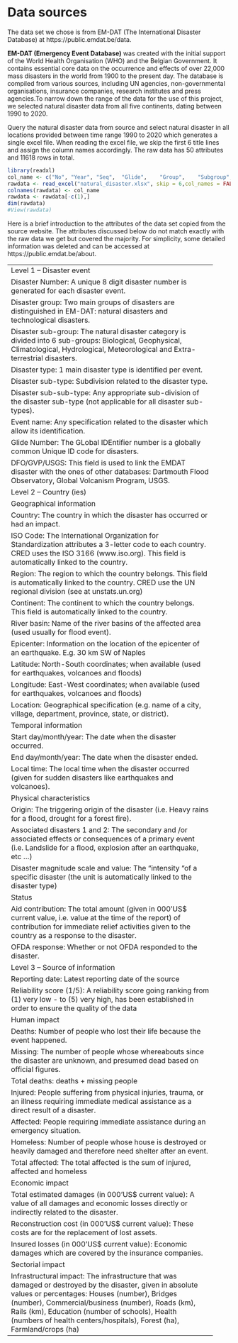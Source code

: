# Data sources 

The data set we chose is from EM-DAT (The International Disaster Database) at https://public.emdat.be/data.

**EM-DAT (Emergency Event Database)** was created with the initial support of the World Health Organisation (WHO) and the Belgian Government. It contains essential core data on the occurrence and effects of over 22,000 mass disasters in the world from 1900 to the present day. The database is compiled from various sources, including UN agencies, non-governmental organisations, insurance companies, research institutes and press agencies.To narrow down the range of the data for the use of this project, we selected natural disaster data from all five continents, dating between 1990 to 2020.

Query the natural disaster data from source and select natural disaster in all locations provided between time range 1990 to 2020 which generates a single excel file. When reading the excel file, we skip the first 6 title lines and assign the column names accordingly. The raw data has 50 attributes and 11618 rows in total. 
```r
library(readxl)
col_name <- c("No",	"Year",	"Seq",	"Glide",	"Group",	"Subgroup",	 "Type", "Subtype",	"Subsubtype",	"Name",	"Country", "ISO",	"Region", "Continent",	"Location",	"Origin",	"Associated_Dis",	"Associated_Dis2","Response","Appeal","Declaration",	"Aid","DM_Value","DM_Scale","Latitude","Longitude","Local_Time","River_Basin","Start_Year","Start_Month","Start_Day","End_Year", "End_Month",	"End_Day", "Total_Deaths","No_Injured",	"No_Affected",	"No_Homeless",	"Total_Affected",	"Reconstruction_Costs", "Reconstruction_Costs_Adjusted", "Insured_Damages",	"Insured_Damages_Adjusted",	"Total_Damages",	"Total_Damages_Adjusted",	"CPI",	"Adm_Level", "Admin1_Code",	"Admin2_Code",	"Geo_Locations")
rawdata <- read_excel("natural_disaster.xlsx", skip = 6,col_names = FALSE) 
colnames(rawdata) <- col_name
rawdata <- rawdata[-c(1),]
dim(rawdata) 
#View(rawdata)
```


Here is a brief introduction to the attributes of the data set copied from the source website. The attributes discussed below do not match exactly with the raw data we get but covered the majority. For simplicity, some detailed information was deleted and can be accessed at https://public.emdat.be/about. 


-----------------------------------------------------------------
Level 1 – Disaster event

Disaster Number: A unique 8 digit disaster number is generated for each disaster event.

Disaster group: Two main groups of disasters are distinguished in EM-DAT: natural disasters and technological disasters.

Disaster sub-group: The natural disaster category is divided into 6 sub-groups: Biological, Geophysical, Climatological, Hydrological, Meteorological and Extra-terrestrial disasters.

Disaster type: 1 main disaster type is identified per event.

Disaster sub-type: Subdivision related to the disaster type.

Disaster sub-sub-type: Any appropriate sub-division of the disaster sub-type (not applicable for all disaster sub-types).

Event name: Any specification related to the disaster which allow its identification.

Glide Number: The GLobal IDEntifier number is a globally common Unique ID code for disasters.

DFO/GVP/USGS: This field is used to link the EMDAT disaster with the ones of other databases: Dartmouth Flood Observatory, Global Volcanism Program, USGS.


Level 2 – Country (ies)

Geographical information

Country: The country in which the disaster has occurred or had an impact.

ISO Code: The International Organization for Standardization attributes a 3-letter code to each country. CRED uses the ISO 3166 (www.iso.org). This field is automatically linked to the country.

Region: The region to which the country belongs. This field is automatically linked to the country. CRED use the UN regional division (see at unstats.un.org)

Continent: The continent to which the country belongs. This field is automatically linked to the country.

River basin: Name of the river basins of the affected area (used usually for flood event).

Epicenter: Information on the location of the epicenter of an earthquake. E.g. 30 km SW of Naples

Latitude: North-South coordinates; when available (used for earthquakes, volcanoes and floods)

Longitude: East-West coordinates; when available (used for earthquakes, volcanoes and floods)

Location: Geographical specification (e.g. name of a city, village, department, province, state, or district).


Temporal information

Start day/month/year: The date when the disaster occurred. 

End day/month/year: The date when the disaster ended. 

Local time: The local time when the disaster occurred (given for sudden disasters like earthquakes and volcanoes).


Physical characteristics

Origin: The triggering origin of the disaster (i.e. Heavy rains for a flood, drought for a forest fire).

Associated disasters 1 and 2: The secondary and /or associated effects or consequences of a primary event (i.e. Landslide for a flood, explosion after an earthquake, etc …)

Disaster magnitude scale and value: The “intensity “of a specific disaster (the unit is automatically linked to the disaster type)


Status

Aid contribution: The total amount (given in 000'US$ current value, i.e. value at the time of the report) of contribution for immediate relief activities given to the country as a response to the disaster.

OFDA response: Whether or not OFDA responded to the disaster.

Level 3 – Source of information

Reporting date: Latest reporting date of the source

Reliability score (1/5): A reliability score going ranking from (1) very low - to (5) very high, has been established in order to ensure the quality of the data


Human impact

Deaths: Number of people who lost their life because the event happened.

Missing: The number of people whose whereabouts since the disaster are unknown, and presumed dead based on official figures.

Total deaths: deaths + missing people

Injured: People suffering from physical injuries, trauma, or an illness requiring immediate medical assistance as a direct result of a disaster.

Affected: People requiring immediate assistance during an emergency situation.

Homeless: Number of people whose house is destroyed or heavily damaged and therefore need shelter after an event.

Total affected: The total affected is the sum of injured, affected and homeless


Economic impact

Total estimated damages (in 000'US$ current value): A value of all damages and economic losses directly or indirectly related to the disaster. 

Reconstruction cost (in 000'US$ current value): These costs are for the replacement of lost assets. 

Insured losses (in 000'US$ current value): Economic damages which are covered by the insurance companies.


Sectorial impact

Infrastructural impact: The infrastructure that was damaged or destroyed by the disaster, given in absolute values or percentages: Houses (number), Bridges (number), Commercial/business (number), Roads (km), Rails (km), Education (number of schools), Health (numbers of health centers/hospitals), Forest (ha), Farmland/crops (ha)
-----------------------------------------------------------------